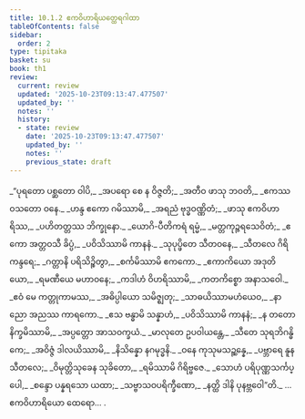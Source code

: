 ```yaml
---
title: 10.1.2 ဧကဝိဟာရိယတ္ထေရဂါထာ
tableOfContents: false
sidebar:
  order: 2
type: tipitaka
basket: su
book: th1
review:
  current: review
  updated: '2025-10-23T09:13:47.477507'
  updated_by: ''
  notes: ''
  history:
  - state: review
    date: '2025-10-23T09:13:47.477507'
    updated_by: ''
    notes: ''
    previous_state: draft
---
```



<ReviewStatus review={frontmatter.review} showDetails={true} />

<HypothesisAnnotation frontmatter={frontmatter} />

<DynamicBreadcrumb />

<Division number="537" book="th1" e="ch" v="19" p="301">

<Paragraph number="841" type="verses" book="th1">
_“ပုရတော ပစ္ဆတော ဝါပိ,_  
_အပရော စေ န ဝိဇ္ဇတိ;_  
_အတီဝ ဖာသု ဘဝတိ,_  
_ဧကဿ ဝသတော ဝနေ._  

</Paragraph>

</Division>
<Division number="538" book="th1" e="ch" v="19" p="301">

<Paragraph number="842" type="verses" book="th1">
_ဟန္ဒ ဧကော ဂမိဿာမိ,_  
_အရညံ ဗုဒ္ဓဝဏ္ဏိတံ;_  
_ဖာသု ဧကဝိဟာရိဿ,_  
_ပဟိတတ္တဿ ဘိက္ခုနော._  

</Paragraph>

</Division>
<Division number="539" book="th1" e="ch" v="19" p="301">

<Paragraph number="843" type="verses" book="th1">
_ယောဂိ-ပီတိကရံ ရမ္မံ,_  
_မတ္တကုဉ္ဇရသေဝိတံ;_  
_ဧကော အတ္တဝသီ ခိပ္ပံ,_  
_ပဝိသိဿာမိ ကာနနံ._  

</Paragraph>

</Division>
<Division number="540" book="th1" e="ch" v="19" p="301">

<Paragraph number="844" type="verses" book="th1">
_သုပုပ္ဖိတေ သီတဝနေ,_  
_သီတလေ ဂိရိကန္ဒရေ;_  
_ဂတ္တာနိ ပရိသိဉ္စိတွာ,_  
_စင်္ကမိဿာမိ ဧကကော._  

</Paragraph>

</Division>
<Division number="541" book="th1" e="ch" v="19" p="301">

<Paragraph number="845" type="verses" book="th1">
_ဧကာကိယော အဒုတိယော,_  
_ရမဏီယေ မဟာဝနေ;_  
_ကဒါဟံ ဝိဟရိဿာမိ,_  
_ကတကိစ္စော အနာသဝေါ._  

</Paragraph>

</Division>
<Division number="542" book="th1" e="ch" v="19" p="301">

<Paragraph number="846" type="verses" book="th1">
_ဧဝံ မေ ကတ္တုကာမဿ,_  
_အဓိပ္ပါယော သမိဇ္ဈတု;_  
_သာဓယိဿာမဟံယေဝ,_  
_နာညော အညဿ ကာရကော._  

</Paragraph>

</Division>
<Division number="543" book="th1" e="ch" v="19" p="302">

<Paragraph number="847" type="verses" book="th1">
_ဧသ ဗန္ဓာမိ သန္နာဟံ,_  
_ပဝိသိဿာမိ ကာနနံ;_  
_န တတော နိက္ခမိဿာမိ,_  
_အပ္ပတ္တော အာသဝက္ခယံ._  

</Paragraph>

</Division>
<Division number="544" book="th1" e="ch" v="19" p="302">

<Paragraph number="848" type="verses" book="th1">
_မာလုတေ ဥပဝါယန္တေ,_  
_သီတေ သုရဘိဂန္ဓိကေ;_  
_အဝိဇ္ဇံ ဒါလယိဿာမိ,_  
_နိသိန္နော နဂမုဒ္ဓနိ._  

</Paragraph>

</Division>
<Division number="545" book="th1" e="ch" v="19" p="302">

<Paragraph number="849" type="verses" book="th1">
_ဝနေ ကုသုမသဉ္ဆန္နေ,_  
_ပဗ္ဘာရေ နူန သီတလေ;_  
_ဝိမုတ္တိသုခေန သုခိတော,_  
_ရမိဿာမိ ဂိရိဗ္ဗဇေ._  

</Paragraph>

</Division>
<Division number="546" book="th1" e="ch" v="19" p="302">

<Paragraph number="850" type="verses" book="th1">
_သောဟံ ပရိပုဏ္ဏသင်္ကပ္ပေါ,_  
_စန္ဒော ပန္နရသော ယထာ;_  
_သဗ္ဗာသဝပရိက္ခီဏော,_  
_နတ္ထိ ဒါနိ ပုနဗ္ဘဝေါ”တိ._  


</Paragraph>
</Division>

<Paragraph number="851" type="center" book="th1">
…  ဧကဝိဟာရိယော ထေရော… .
</Paragraph>